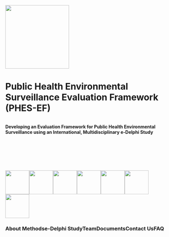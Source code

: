 ::: centered-content
![](assets/phes-ef-logo_colour.svg){width="200"}


# Public Health Environmental Surveillance Evaluation Framework (PHES-EF)
```
```
**Developing an Evaluation Framework for Public Health Environmental Surveillance using an International, Multidisciplinary e-Delphi Study**

```







```

[![](images/icon_data-reporting-71.svg){fig-align="center" width="75"}](study.qmd)```                        ```[![](images/icon_Laboratory.svg){fig-align="center" width="75"}](methods.qmd)```                          ```[![](images/icon_clipboard.svg){fig-align="center" width="75"}](delphi.qmd)```                          ```[![](images/icon_researcher.svg){fig-align="center" width="75"}](about.qmd)```                          ```[![](images/icon_Documentation.svg){fig-align="center" width="75"}](publications.qmd)```                          ```[![](images/icon_international.svg){fig-align="center" width="75"}](contact.qmd)```                         ```[![](images/icon_interpretation.svg){fig-align="center" width="75"}](faq.qmd)

### About```                         ``` Methods```                         ```e-Delphi Study```                         ```Team```                         ```Documents```                         ```Contact Us```                         ```FAQ 

:::
